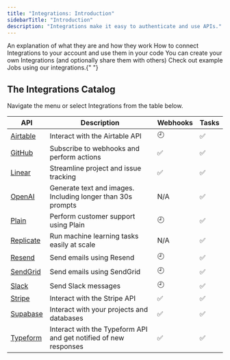 ```yaml
---
title: "Integrations: Introduction"
sidebarTitle: "Introduction"
description: "Integrations make it easy to authenticate and use APIs."
---
```


<CardGroup>
  <Card
    title="What are Integrations?"
    icon="circle-question"
    href="/documentation/concepts/integrations"
  >
    An explanation of what they are and how they work
  </Card>
  <Card
    title="How to use Integrations"
    icon="gears"
    href="/documentation/guides/using-integrations"
  >
    How to connect Integrations to your account and use them in your code
  </Card>
  <Card title="How to create your own Integrations" icon="paintbrush" href="/integrations/create">
    You can create your own Integrations (and optionally share them with others)
  </Card>
  <Card title="Example repo & Jobs" icon="code" href="/examples/introduction">
    Check out example Jobs using our integrations.{" "}
  </Card>
</CardGroup>

## The Integrations Catalog

Navigate the menu or select Integrations from the table below.

| API                                       | Description                                                      | Webhooks | Tasks |
| ----------------------------------------- | ---------------------------------------------------------------- | -------- | ----- |
| [Airtable](/integrations/apis/airtable)   | Interact with the Airtable API                                   | 🕘       | ✅    |
| [GitHub](/integrations/apis/github)       | Subscribe to webhooks and perform actions                        | ✅       | ✅    |
| [Linear](/integrations/apis/linear)       | Streamline project and issue tracking                            | ✅       | ✅    |
| [OpenAI](/integrations/apis/openai)       | Generate text and images. Including longer than 30s prompts      | N/A      | ✅    |
| [Plain](/integrations/apis/plain)         | Perform customer support using Plain                             | 🕘       | ✅    |
| [Replicate](/integrations/apis/replicate) | Run machine learning tasks easily at scale                       | N/A      | ✅    |
| [Resend](/integrations/apis/resend)       | Send emails using Resend                                         | 🕘       | ✅    |
| [SendGrid](/integrations/apis/sendgrid)   | Send emails using SendGrid                                       | 🕘       | ✅    |
| [Slack](/integrations/apis/slack)         | Send Slack messages                                              | 🕘       | ✅    |
| [Stripe](/integrations/apis/stripe)       | Interact with the Stripe API                                     | ✅       | ✅    |
| [Supabase](/integrations/apis/supabase)   | Interact with your projects and databases                        | ✅       | ✅    |
| [Typeform](/integrations/apis/typeform)   | Interact with the Typeform API and get notified of new responses | ✅       | ✅    |
